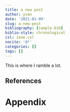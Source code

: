 ```yaml
---
title: a new post
author: yvan
date: '2021-01-09'
slug: a-new-post
bibliography: [sample.bib]
biblio-style: chronological
csl: ieee.csl
nocite: '@*'
categories: []
tags: []
---
```


This is where I ramble a lot.

## References
<div id="refs"></div>

# Appendix
